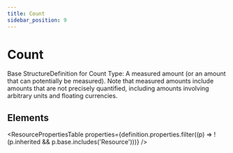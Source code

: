 ```yaml
---
title: Count
sidebar_position: 9
---
```



# Count

Base <Link to="/docs/api/fhir/resources/structuredefinition">StructureDefinition</Link> for <Link to="/docs/api/fhir/datatypes/count">Count</Link> Type: A measured amount (or an amount that can potentially be measured). Note that measured amounts include amounts that are not precisely quantified, including amounts involving arbitrary units and floating currencies.

<Tabs queryString="section">
  <TabItem value="schema" label="Schema" default>

## Elements

<ResourcePropertiesTable
  properties={definition.properties.filter((p) => !(p.inherited && p.base.includes('Resource')))}
/>

  </TabItem>

</Tabs>
